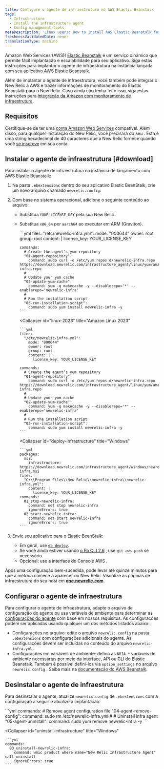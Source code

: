 ```yaml
---
title: Configure o agente de infraestrutura no AWS Elastic Beanstalk
tags:
  - Infrastructure
  - Install the infrastructure agent
  - Config management tools
metaDescription: 'Linux users: How to install AWS Elastic Beanstalk for New Relic''s infrastructure agent.'
freshnessValidatedDate: never
translationType: machine
---
```


Amazon Web Services (AWS)) [Elastic Beanstalk](https://aws.amazon.com/elasticbeanstalk) é um serviço dinâmico que permite fácil implantação e escalabilidade para seu aplicativo. Siga estas instruções para implantar o agente de infraestrutura na instância lançada com seu aplicativo AWS Elastic Beanstalk.

Além de implantar o agente de infraestrutura, você também pode integrar o New Relic à AWS e trazer informações de monitoramento do Elastic Beanstalk para o New Relic. Caso ainda não tenha feito isso, siga estas instruções para [integração da Amazon com monitoramento de infraestrutura](/docs/infrastructure/infrastructure-integrations/getting-started/connect-aws-integrations-infrastructure).

## Requisitos

Certifique-se de ter uma [conta Amazon Web Services](http://aws.amazon.com/elasticbeanstalk/) compatível. Além disso, para qualquer instalação do New Relic, você precisará do seu <InlinePopover type="licenseKey"/>. Esta é uma string hexadecimal de 40 caracteres que a New Relic fornece quando você [se inscreve](http://newrelic.com/signup "O link abre em uma nova janela") em sua conta.

## Instalar o agente de infraestrutura [#download]

Para instalar o agente de infraestrutura na instância de lançamento com AWS Elastic Beanstalk:

1. Na pasta `.ebextensions` dentro do seu aplicativo Elastic BeanStalk, crie um novo arquivo chamado `newrelic.config`.

2. Com base no sistema operacional, adicione o seguinte conteúdo ao arquivo:

   * Substitua `YOUR_LICENSE_KEY` pela sua New Relic <InlinePopover type="licenseKey"/>.

   * Substitua `x86_64` por `aarch64` ao executar em ARM (Graviton).

     <CollapserGroup>
       <Collapser
         id="linux-2"
         title="Amazon Linux 2"
       >
         ```yml
         files:
           "/etc/newrelic-infra.yml":
             mode: "000644"
             owner: root
             group: root
             content: |
               license_key: YOUR_LICENSE_KEY

         commands:
           # Create the agent’s yum repository
           "01-agent-repository":
             command: sudo curl -o /etc/yum.repos.d/newrelic-infra.repo https://download.newrelic.com/infrastructure_agent/linux/yum/amazonlinux/2/x86_64/newrelic-infra.repo
           #
           # Update your yum cache
           "02-update-yum-cache":
             command: yum -q makecache -y --disablerepo='*' --enablerepo='newrelic-infra'
           #
           # Run the installation script
           "03-run-installation-script":
             command: sudo yum install newrelic-infra -y
         ```
       </Collapser>

       <Collapser
         id="linux-2023"
         title="Amazon Linux 2023"
       >
         ```yml
         files:
           "/etc/newrelic-infra.yml":
             mode: "000644"
             owner: root
             group: root
             content: |
               license_key: YOUR_LICENSE_KEY

         commands:
           # Create the agent’s yum repository
           "01-agent-repository":
             command: sudo curl -o /etc/yum.repos.d/newrelic-infra.repo https://download.newrelic.com/infrastructure_agent/linux/yum/amazonlinux/2023/x86_64/newrelic-infra.repo
           #
           # Update your yum cache
           "02-update-yum-cache":
             command: yum -q makecache -y --disablerepo='*' --enablerepo='newrelic-infra'
           #
           # Run the installation script
           "03-run-installation-script":
             command: sudo yum install newrelic-infra -y
         ```
       </Collapser>

       <Collapser
         id="deploy-infrastructure"
         title="Windows"
       >
         ```yml
         packages:
           msi:
             infrastructure: https://download.newrelic.com/infrastructure_agent/windows/newrelic-infra.msi
         files:
           "C:\\Program Files\\New Relic\\newrelic-infra\\newrelic-infra.yml":
             content: |
               license_key: YOUR_LICENSE_KEY
         commands:
           01_stop-newrelic-infra:
             command: net stop newrelic-infra
             ignoreErrors: true
           02_start-newrelic-infra:
             command: net start newrelic-infra
             ignoreErrors: true
         ```
       </Collapser>
     </CollapserGroup>

3. Envie seu aplicativo para o Elastic BeanStalk:

   * Em geral, use [`eb deploy`](http://docs.aws.amazon.com/elasticbeanstalk/latest/dg/eb3-deploy.html).
   * Se você ainda estiver usando [o Eb CLI 2.6](http://docs.aws.amazon.com/elasticbeanstalk/latest/dg/eb-cli.html) , use `git aws.push` se necessário.
   * Opcional: use a interface do Console AWS .

Após uma configuração bem-sucedida, pode levar até quinze minutos para que a métrica comece a aparecer no New Relic. Visualize as páginas de infraestrutura do seu host em <DNT>**[one.newrelic.com](https://one.newrelic.com/all-capabilities)**</DNT>.

## Configurar o agente de infraestrutura

Para configurar o agente de infraestrutura, adapte o arquivo de configuração do agente ou use variáveis de ambiente para determinar as [configurações do agente](/docs/infrastructure/install-infrastructure-agent/configuration/infrastructure-agent-configuration-settings/) com base em nossos requisitos. As configurações podem ser aplicadas usando qualquer um dos métodos listados abaixo:

* Configurações no arquivo: edite o arquivo `newrelic.config` na pasta `.ebextensions` com configurações adicionais do agente. As configurações devem ser incluídas no conteúdo do arquivo `newrelic-infra.yml` .
* Configurações em variáveis de ambiente: defina as `NRIA_*` variáveis de ambiente necessárias por meio da interface, API ou CLI do Elastic Beanstalk. Também é possível defini-los via `option_settings` no arquivo `newrelic.config` . Saiba mais na [documentação do AWS Beanstalk](https://docs.aws.amazon.com/elasticbeanstalk/latest/dg/environments-cfg-softwaresettings.html).

## Desinstalar o agente de infraestrutura

Para desinstalar o agente, atualize `newrelic.config` de `.ebextensions` com a configuração a seguir e atualize a implantação.

<CollapserGroup>
  <Collapser
    id="uninstall-agent-linux-ami"
    title="Amazon Linux"
  >
    ```yml
    commands:
      # Remove agent configuration file
      "04-agent-remove-config":
        command: sudo rm /etc/newrelic-infra.yml
      #
      # Uninstall infra agent
      "05-agent-uninstall":
        command: sudo yum remove newrelic-infra -y
    ```
  </Collapser>

  <Collapser
    id="uninstall-infrastructure"
    title="Windows"
  >
    ```yml
    commands:
      03_uninstall-newrelic-infra:
        command: wmic product where name="New Relic Infrastructure Agent" call uninstall
        ignoreErrors: true
    ```
  </Collapser>
</CollapserGroup>